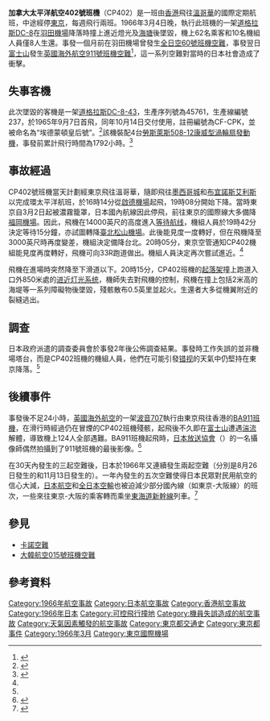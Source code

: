 {{Infobox Airliner accident
|name= 加拿大太平洋航空402號班機空難
|Crash image= Canadian Pacific DC-8-43.jpg
|Image caption= 與失事客機相似的加拿大太平洋航空DC-8-43
|Date= 1966年3月4日
|Type= 機師失誤、[[可控飛行撞地|可控飛行撞地]]
|Site= {{JPN}}[[東京都|東京都]][[大田区|大田区]][[東京國際機場|東京國際機場]]
|Coordinates= {{coord|35|32|16|N|139|48|23|E|display=inline,title}}
|Fatalities= 64
|Injuries= 8
|Aircraft Type= [[道格拉斯DC-8|道格拉斯DC-8-43]]
|Operator= [[加拿大太平洋航空|加拿大太平洋航空]]
|Tail Number= CF-CPK
|Ship name= [[埃德蒙顿|埃德蒙顿]]皇后號<br>（Empress of Edmonton）
|Origin= {{BHKG}}[[啟德機場|啟德機場]]
|Last stopover= {{JPN}}[[東京國際機場|東京國際機場]]
|Destination= {{CAN}}[[溫哥華國際機場|溫哥華國際機場]]
|Passengers= 62
|Crew= 10
|Survivors= 8
|}}
'''加拿大太平洋航空402號班機'''（CP402）是一班由[[香港|香港]]飛往[[溫哥華|溫哥華]]的國際定期航班，中途經停[[東京|東京]]，每週飛行兩班。1966年3月4日晚，執行此班機的一架[[道格拉斯DC-8|道格拉斯DC-8]]在[[東京國際機場|羽田機場]]降落時撞上進近燈光及[[海塘|海塘]]後墜毀，機上62名乘客和10名機組人員僅8人生還。事發一個月前在羽田機場曾發生[[全日空60號班機空難|全日空60號班機空難]]，事發翌日[[富士山|富士山]]發生[[英國海外航空911號班機空難|英國海外航空911號班機空難]]<ref name="BBC">{{cite web|url=http://news.bbc.co.uk/onthisday/hi/dates/stories/march/5/newsid_2515000/2515321.stm|title=1966: Passenger jet crashes into Mount Fuji|publisher=[[BBC|BBC]]|language=en|accessdate=2014-04-12|archive-date=2013-11-11|archive-url=https://web.archive.org/web/20131111015548/http://news.bbc.co.uk/onthisday/hi/dates/stories/march/5/newsid_2515000/2515321.stm|dead-url=no}}</ref>，這一系列空難對當時的日本社會造成了衝擊。

==失事客機==
此次墜毀的客機是一架[[道格拉斯DC-8|道格拉斯DC-8-43]]，生產序列號為45761，生產線編號237，於1965年9月7日首飛，同年10月14日交付使用，註冊編號為CF-CPK，並被命名為“埃德蒙頓皇后號”。<ref>{{cite web|url=http://www.planespotters.net/Production_List/Douglas/DC-8/45761,CF-CPK-Canadian-Pacific-Airlines.php|title=CF-CPK Canadian Pacific Airlines Douglas DC-8-43 - cn 45761 / ln 237|publisher=Planespotters.net|language=en|accessdate=2014-04-12|deadurl=yes|archiveurl=https://web.archive.org/web/20140413140856/http://www.planespotters.net/Production_List/Douglas/DC-8/45761,CF-CPK-Canadian-Pacific-Airlines.php|archivedate=2014-04-13}}</ref>該機裝配4台[[勞斯萊斯康威|勞斯萊斯508-12康威型]][[渦輪扇發動機|渦輪扇發動機]]，事發前累計飛行時間為1792小時。<ref name="ASN">{{cite web|url=http://aviation-safety.net/database/record.php?id=19660304-0|title=ASN Aircraft accident Douglas DC-8-43 CF-CPK Tokyo-Haneda Airport (HND)|publisher=[[航空安全網|航空安全網]]|language=en|accessdate=2014-04-12|archive-date=2013-06-26|archive-url=https://web.archive.org/web/20130626153323/http://aviation-safety.net/database/record.php?id=19660304-0|dead-url=no}}</ref>

==事故經過==
{{Note24hUTC+9}}
CP402號班機當天計劃經東京飛往溫哥華，隨即飛往[[墨西哥城|墨西哥城]]和[[布宜諾斯艾利斯|布宜諾斯艾利斯]]以完成環太平洋航班，於16時14分從[[啟德機場|啟德機場]]起飛，19時08分開始下降。當時東京自3月2日起被濃霧籠罩，日本國內航線因此停飛，前往東京的國際線大多備降[[福岡機場|福岡機場]]。因此，飛機在14000英尺的高度進入[[等待航线|等待航线]]，機組人員於19時42分決定等待15分鐘，亦試圖轉降[[臺北松山機場|臺北松山機場]]。此後能見度一度轉好，但在飛機降至3000英尺時再度變差，機組決定備降台北。20時05分，東京空管通知CP402機組能見度再度轉好，飛機可向33R跑道做出{{link-en|地面控制进场|Ground-controlled approach}}。機組人員決定再次嘗試進近。<ref name="ASN" />

飛機在進場時突然降至下滑道以下。20時15分，CP402班機的[[起落架|起落架]]撞上跑道入口外850米處的[[进近灯光系统|进近灯光系统]]，機師失去對飛機的控制，飛機在撞上包括2米高的海堤等一系列障礙物後墜毀，殘骸散布0.5英里並起火。生還者大多從機翼附近的裂縫逃出。

==調查==
日本政府派遣的調查委員會於事發2年後公佈調查結果。事發時工作失誤的並非機場塔台，而是CP402班機的機組人員，他們在可能引發[[错视|错视]]的天氣中仍堅持在東京降落。<ref name="ASN" />

==後續事件==
事發後不足24小時，[[英國海外航空|英國海外航空]]的一架[[波音707|波音707]]執行由東京飛往香港的[[英國海外航空911號班機空難|BA911班機]]，在滑行時經過仍在冒煙的CP402班機殘骸，起飛後不久即在[[富士山|富士山]]遭遇[[湍流|湍流]]解體，導致機上124人全部遇難。BA911班機起飛時，[[日本放送協會|日本放送協會]]（{{lang|en|NHK}}）的一名攝像師偶然拍攝到了911號班機的最後影像。<ref>{{cite news
|url=http://jcgi.pathfinder.com/time/magazine/article/0,9171,899079,00.html
|title=The Worst Single Day
|work=[[時代_(雜誌)|時代 (雜誌)]]
|date=1966-03-11
|quote=Ironically, the doomed 707 had just taxied out for its takeoff past the wreckage of Canadian Pacific's Hong Kong-to-Tokyo flight.
|access-date=2014-08-09
|archive-url=https://web.archive.org/web/20070620163729/http://jcgi.pathfinder.com/time/magazine/article/0,9171,899079,00.html
|archive-date=2007-06-20
|dead-url=yes
}}</ref>

在30天內發生的三起空難後，日本於1966年又連續發生兩起空難（分別是8月26日發生的{{link-ja|1966年日本航空康維爾880客機空難|日本航空羽田空港墜落事故|日本航空訓練機空難}}和11月13日發生的{{link-ja|全日空533號班機空難|全日空松山沖墜落事故}}）。一年內發生的五次空難使得日本民眾對民用航空的信心大減，[[日本航空|日本航空]]和[[全日本空輸|全日本空輸]]也被迫減少部分國內線（如東京-大阪線）的班次，一些來往東京-大阪的乘客轉而乘坐[[東海道新幹線|東海道新幹線]]列車。<ref>{{cite news
|author=[[路透社|路透社]]
|title=Japan's airlines cut Tokyo-Osaka runs
|work=[[紐約時報|紐約時報]]
|date=1966-03-19
|page=58
|url=http://select.nytimes.com/gst/abstract.html?res=F50D11F93A541A7493CBA81788D85F428685F9
|quote=Japan Air Lines and All Nippon Airways announced today a reduction in their flights between Tokyo and Osaka following three air crashes in the last six weeks.
|accessdate=2014-08-09
|archive-date=2013-06-09
|archive-url=https://www.webcitation.org/6HG5pRvNX?url=http://select.nytimes.com/gst/abstract.html?res=F50D11F93A541A7493CBA81788D85F428685F9
|dead-url=no
}}</ref>

==參見==
*[[卡諾空難|卡諾空難]]
*[[大韓航空015號班機空難|大韓航空015號班機空難]]

==參考資料==
{{reflist}}

{{1966年航空事故}}
{{香港航空事故}}

[[Category:1966年航空事故|Category:1966年航空事故]]
[[Category:日本航空事故|Category:日本航空事故]]
[[Category:香港航空事故|Category:香港航空事故]]
[[Category:1966年日本|Category:1966年日本]]
[[Category:可控飛行撞地|Category:可控飛行撞地]]
[[Category:機員失誤造成的航空事故|Category:機員失誤造成的航空事故]]
[[Category:天氣因素觸發的航空事故|Category:天氣因素觸發的航空事故]]
[[Category:東京都交通史|Category:東京都交通史]]
[[Category:東京都事件|Category:東京都事件]]
[[Category:1966年3月|Category:1966年3月]]
[[Category:東京國際機場|Category:東京國際機場]]